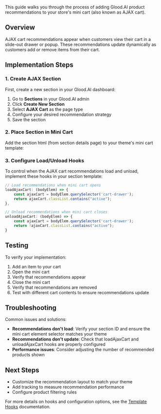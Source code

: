 This guide walks you through the process of adding Glood.AI product recommendations to your store's mini cart (also known as AJAX cart).

## Overview

AJAX cart recommendations appear when customers view their cart in a slide-out drawer or popup. These recommendations update dynamically as customers add or remove items from their cart.

## Implementation Steps

### 1. Create AJAX Section

First, create a new section in your Glood.AI dashboard:

1. Go to **Sections** in your Glood.AI admin
2. Click **Create New Section**
3. Select **AJAX Cart** as the page type
4. Configure your desired recommendation strategy
5. Save the section

### 2. Place Section in Mini Cart

Add the section html (from section details page) to your theme's mini cart template:

### 3. Configure Load/Unload Hooks

To control when the AJAX cart recommendations load and unload, implement these hooks in your section template:

```js
// Load recommendations when mini cart opens
loadAjaxCart: (bodyElem) => {
    const ajaxCart = bodyElem.querySelector('cart-drawer');
    return ajaxCart.classList.contains("active");
},

// Unload recommendations when mini cart closes
unloadAjaxCart: (bodyElem) => {
    const ajaxCart = bodyElem.querySelector('cart-drawer');
    return !ajaxCart.classList.contains("active");
}
```

## Testing

To verify your implementation:

1. Add an item to your cart
2. Open the mini cart
3. Verify that recommendations appear
4. Close the mini cart
5. Verify that recommendations are removed
6. Test with different cart contents to ensure recommendations update

## Troubleshooting

Common issues and solutions:

- **Recommendations don't load**: Verify your section ID and ensure the mini cart element selector matches your theme
- **Recommendations don't update**: Check that loadAjaxCart and unloadAjaxCart hooks are properly configured
- **Performance issues**: Consider adjusting the number of recommended products shown

## Next Steps

- Customize the recommendation layout to match your theme
- Add tracking to measure recommendation performance
- Configure product filtering rules

For more details on hooks and configuration options, see the [Template Hooks](/for-developers/section-template/hooks) documentation. 